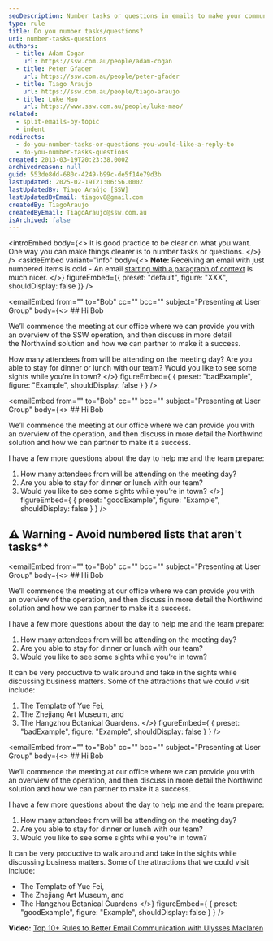 ```yaml
---
seoDescription: Number tasks or questions in emails to make your communication clear and concise.
type: rule
title: Do you number tasks/questions?
uri: number-tasks-questions
authors:
  - title: Adam Cogan
    url: https://ssw.com.au/people/adam-cogan
  - title: Peter Gfader
    url: https://ssw.com.au/people/peter-gfader
  - title: Tiago Araujo
    url: https://ssw.com.au/people/tiago-araujo
  - title: Luke Mao
    url: https://www.ssw.com.au/people/luke-mao/
related:
  - split-emails-by-topic
  - indent
redirects:
  - do-you-number-tasks-or-questions-you-would-like-a-reply-to
  - do-you-number-tasks-questions
created: 2013-03-19T20:23:38.000Z
archivedreason: null
guid: 553de8dd-680c-4249-b99c-de5f14e79d3b
lastUpdated: 2025-02-19T21:06:56.000Z
lastUpdatedBy: Tiago Araújo [SSW]
lastUpdatedByEmail: tiagov8@gmail.com
createdBy: TiagoAraujo
createdByEmail: TiagoAraujo@ssw.com.au
isArchived: false
---
```


<introEmbed
  body={<>
It is good practice to be clear on what you want. One way you can make things clearer is to number tasks or questions.
  </>}
/>
<asideEmbed
  variant="info"
  body={<>
    **Note:** Receiving an email with just numbered items is cold - An email [starting with a paragraph of context](/add-context-reasoning-to-emails) is much nicer.
  </>}
  figureEmbed={{
    preset: "default",
    figure: "XXX",
    shouldDisplay: false
  }}
/>

<emailEmbed
  from=""
  to="Bob"
  cc=""
  bcc=""
  subject="Presenting at User Group"
  body={<>
    ## Hi Bob

We’ll commence the meeting at our office where we can provide you with an overview of the SSW operation, and then discuss in more detail the Northwind solution and how we can partner to make it a success.

How many attendees from will be attending on the meeting day? Are you able to stay for dinner or lunch with our team? Would you like to see some sights while you’re in town?
  </>}
  figureEmbed={ {
    preset: "badExample",
    figure: "Example",
    shouldDisplay: false
  } }
/>

<emailEmbed
  from=""
  to="Bob"
  cc=""
  bcc=""
  subject="Presenting at User Group"
  body={<>
    ## Hi Bob

We’ll commence the meeting at our office where we can provide you with an overview of the operation, and then discuss in more detail the Northwind solution and how we can partner to make it a success.

I have a few more questions about the day to help me and the team prepare:

1. How many attendees from will be attending on the meeting day?
2. Are you able to stay for dinner or lunch with our team?
3. Would you like to see some sights while you’re in town?
  </>}
  figureEmbed={ {
    preset: "goodExample",
    figure: "Example",
    shouldDisplay: false
  } }
/>

## ⚠️ Warning - Avoid numbered lists that aren't tasks**

<emailEmbed
  from=""
  to="Bob"
  cc=""
  bcc=""
  subject="Presenting at User Group"
  body={<>
    ## Hi Bob

We’ll commence the meeting at our office where we can provide you with an overview of the operation, and then discuss in more detail the Northwind solution and how we can partner to make it a success.

I have a few more questions about the day to help me and the team prepare:

1. How many attendees from will be attending on the meeting day?
2. Are you able to stay for dinner or lunch with our team?
3. Would you like to see some sights while you’re in town?

It can be very productive to walk around and take in the sights while discussing business matters. Some of the attractions that we could visit include:

1. The Template of Yue Fei,
2. The Zhejiang Art Museum, and
3. The Hangzhou Botanical Guardens.
  </>}
  figureEmbed={ {
    preset: "badExample",
    figure: "Example",
    shouldDisplay: false
  } }
/>

<emailEmbed
  from=""
  to="Bob"
  cc=""
  bcc=""
  subject="Presenting at User Group"
  body={<>
    ## Hi Bob

We’ll commence the meeting at our office where we can provide you with an overview of the operation, and then discuss in more detail the Northwind solution and how we can partner to make it a success.

I have a few more questions about the day to help me and the team prepare:

1. How many attendees from will be attending on the meeting day?
2. Are you able to stay for dinner or lunch with our team?
3. Would you like to see some sights while you’re in town?

It can be very productive to walk around and take in the sights while discussing business matters. Some of the attractions that we could visit include:

* The Template of Yue Fei,
* The Zhejiang Art Museum, and
* The Hangzhou Botanical Guardens
  </>}
  figureEmbed={ {
    preset: "goodExample",
    figure: "Example",
    shouldDisplay: false
  } }
/>

**Video:** [Top 10+ Rules to Better Email Communication with Ulysses Maclaren](https://www.youtube.com/watch?v=LAqRokqq4jI)
